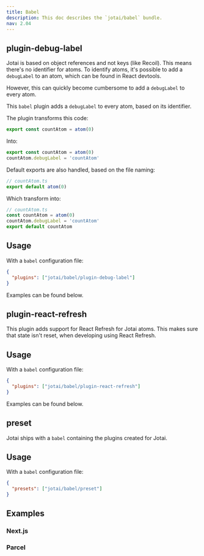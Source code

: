```yaml
---
title: Babel
description: This doc describes the `jotai/babel` bundle.
nav: 2.04
---
```


## plugin-debug-label

Jotai is based on object references and not keys (like Recoil). This means there's no identifier for atoms. To identify atoms, it's possible to add a `debugLabel` to an atom, which can be found in React devtools.

However, this can quickly become cumbersome to add a `debugLabel` to every atom.

This `babel` plugin adds a `debugLabel` to every atom, based on its identifier.

The plugin transforms this code:

```js
export const countAtom = atom(0)
```

Into:

```js
export const countAtom = atom(0)
countAtom.debugLabel = 'countAtom'
```

Default exports are also handled, based on the file naming:

```js
// countAtom.ts
export default atom(0)
```

Which transform into:

```js
// countAtom.ts
const countAtom = atom(0)
countAtom.debugLabel = 'countAtom'
export default countAtom
```

## Usage

With a `babel` configuration file:

```json
{
  "plugins": ["jotai/babel/plugin-debug-label"]
}
```

Examples can be found below.

## plugin-react-refresh

This plugin adds support for React Refresh for Jotai atoms. This makes sure that state isn't reset, when developing using React Refresh.

## Usage

With a `babel` configuration file:

```json
{
  "plugins": ["jotai/babel/plugin-react-refresh"]
}
```

Examples can be found below.

## preset

Jotai ships with a `babel` containing the plugins created for Jotai.

## Usage

With a `babel` configuration file:

```json
{
  "presets": ["jotai/babel/preset"]
}
```

## Examples

### Next.js

<CodeSandbox id="o2di2" />

### Parcel

<CodeSandbox id="bgf3b" />
